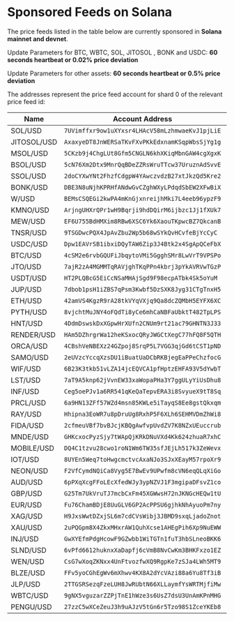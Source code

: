 # Sponsored Feeds on Solana

The price feeds listed in the table below are currently sponsored in **Solana mainnet and devnet**.

Update Parameters for BTC, WBTC, SOL, JITOSOL , BONK and USDC: **60 seconds heartbeat or 0.02% price deviation**

Update Parameters for other assets: **60 seconds heartbeat or 0.5% price deviation**

The addresses represent the price feed account for shard 0 of the relevant price feed id:

| Name        | Account Address                                | Price Feed Id                                                      |
| ----------- | ---------------------------------------------- | ------------------------------------------------------------------ |
| SOL/USD     | `7UVimffxr9ow1uXYxsr4LHAcV58mLzhmwaeKvJ1pjLiE` | `ef0d8b6fda2ceba41da15d4095d1da392a0d2f8ed0c6c7bc0f4cfac8c280b56d` |
| JITOSOL/USD | `AxaxyeDT8JnWERSaTKvFXvPKkEdxnamKSqpWbsSjYg1g` | `67be9f519b95cf24338801051f9a808eff0a578ccb388db73b7f6fe1de019ffb` |
| MSOL/USD    | `5CKzb9j4ChgLUt8Gfm5CNGLN6khXKiqMbnGAW4cgXgxK` | `c2289a6a43d2ce91c6f55caec370f4acc38a2ed477f58813334c6d03749ff2a4` |
| BSOL/USD    | `5cN76Xm2Dtx9MnrQqBDeZZRsWruTTcw37UruznAdSvvE` | `89875379e70f8fbadc17aef315adf3a8d5d160b811435537e03c97e8aac97d9c` |
| SSOL/USD    | `2doCYXwYNt2FhzfCdgpW4YAwczvdzB27xtJkzQd5Kre2` | `add6499a420f809bbebc0b22fbf68acb8c119023897f6ea801688e0d6e391af4` |
| BONK/USD    | `DBE3N8uNjhKPRHfANdwGvCZghWXyLPdqdSbEW2XFwBiX` | `72b021217ca3fe68922a19aaf990109cb9d84e9ad004b4d2025ad6f529314419` |
| W/USD       | `BEMsCSQEGi2kwPA4mKnGjxnreijhMki7L4eeb96ypzF9` | `eff7446475e218517566ea99e72a4abec2e1bd8498b43b7d8331e29dcb059389` |
| KMNO/USD    | `ArjngUHXrQPr1wH9Bqrji9hdDQirM6ijbzc1Jj1fXUk7` | `b17e5bc5de742a8a378b54c9c75442b7d51e30ada63f28d9bd28d3c0e26511a0` |
| MEW/USD     | `EF6U755BdHMXim8RBw6XSC6Yk6XaouTKpwcBZ7QkcanB` | `514aed52ca5294177f20187ae883cec4a018619772ddce41efcc36a6448f5d5d` |
| TNSR/USD    | `9TSGDwcPQX4JpAvZbu2Wp5b68wSYkQvHCvfeBjYcCyC`  | `05ecd4597cd48fe13d6cc3596c62af4f9675aee06e2e0b94c06d8bee2b659e05` |
| USDC/USD    | `Dpw1EAVrSB1ibxiDQyTAW6Zip3J4Btk2x4SgApQCeFbX` | `eaa020c61cc479712813461ce153894a96a6c00b21ed0cfc2798d1f9a9e9c94a` |
| BTC/USD     | `4cSM2e6rvbGQUFiJbqytoVMi5GgghSMr8LwVrT9VPSPo` | `e62df6c8b4a85fe1a67db44dc12de5db330f7ac66b72dc658afedf0f4a415b43` |
| JTO/USD     | `7ajR2zA4MGMMTqRAVjghTKqPPn4kbrj3pYkAVRVwTGzP` | `b43660a5f790c69354b0729a5ef9d50d68f1df92107540210b9cccba1f947cc2` |
| USDT/USD    | `HT2PLQBcG5EiCcNSaMHAjSgd9F98ecpATbk4Sk5oYuM`  | `2b89b9dc8fdf9f34709a5b106b472f0f39bb6ca9ce04b0fd7f2e971688e2e53b` |
| JUP/USD     | `7dbob1psH1iZBS7qPsm3Kwbf5DzSXK8Jyg31CTgTnxH5` | `0a0408d619e9380abad35060f9192039ed5042fa6f82301d0e48bb52be830996` |
| ETH/USD     | `42amVS4KgzR9rA28tkVYqVXjq9Qa8dcZQMbH5EYFX6XC` | `ff61491a931112ddf1bd8147cd1b641375f79f5825126d665480874634fd0ace` |
| PYTH/USD    | `8vjchtMuJNY4oFQdTi8yCe6mhCaNBFaUbktT482TpLPS` | `0bbf28e9a841a1cc788f6a361b17ca072d0ea3098a1e5df1c3922d06719579ff` |
| HNT/USD     | `4DdmDswskDxXGpwHrXUfn2CNUm9rt21ac79GHNTN3J33` | `649fdd7ec08e8e2a20f425729854e90293dcbe2376abc47197a14da6ff339756` |
| RENDER/USD  | `HAm5DZhrgrWa12heKSxocQRyJWGCtXegC77hFQ8F5QTH` | `3d4a2bd9535be6ce8059d75eadeba507b043257321aa544717c56fa19b49e35d` |
| ORCA/USD    | `4CBshVeNBEXz24GZpoj8SrqP5L7VGG3qjGd6tCST1pND` | `37505261e557e251290b8c8899453064e8d760ed5c65a779726f2490980da74c` |
| SAMO/USD    | `2eUVzcYccqXzsDU1iBuatUaDCbRKBjegEaPPeChzfocG` | `49601625e1a342c1f90c3fe6a03ae0251991a1d76e480d2741524c29037be28a` |
| WIF/USD     | `6B23K3tkb51vLZA14jcEQVCA1pfHptzEHFA93V5dYwbT` | `4ca4beeca86f0d164160323817a4e42b10010a724c2217c6ee41b54cd4cc61fc` |
| LST/USD     | `7aT9A5knp62jVvnEW33xaWopaPHa3Y7ggULyYiUsDhu8` | `12fb674ee496045b1d9cf7d5e65379acb026133c2ad69f3ed996fb9fe68e3a37` |
| INF/USD     | `Ceg5oePJv1a6RR541qKeQaTepvERA3i8SvyueX9tT8Sq` | `f51570985c642c49c2d6e50156390fdba80bb6d5f7fa389d2f012ced4f7d208f` |
| PRCL/USD    | `6a9HN13ZFf57WZd4msn85KWLe5iTayqS8Ee8gstQkxqm` | `5bbd1ce617792b476c55991c27cdfd89794f9f13356babc9c92405f5f0079683` |
| RAY/USD     | `Hhipna3EoWR7u8pDruUg8RxhP5F6XLh6SEHMVDmZhWi8` | `91568baa8beb53db23eb3fb7f22c6e8bd303d103919e19733f2bb642d3e7987a` |
| FIDA/USD    | `2cfmeuVBf7bvBJcjKBQgAwfvpUvdZV7K8NZxUEuccrub` | `c80657b7f6f3eac27218d09d5a4e54e47b25768d9f5e10ac15fe2cf900881400` |
| MNDE/USD    | `GHKcxocPyzSjy7tWApQjKRkDNuVXd4Kk624zhuaR7xhC` | `3607bf4d7b78666bd3736c7aacaf2fd2bc56caa8667d3224971ebe3c0623292a` |
| MOBILE/USD  | `DQ4C1tzvu28cwo1roN1Wm6TW35sfJEjLh517k3ZeWevx` | `ff4c53361e36a9b837433c87d290c229e1f01aec5ef98d9f3f70953a20a629ce` |
| IOT/USD     | `8UYEn5Weq7toHwgcmctvcAxaNJo3SJxXEayM57rpoXr9` | `6b701e292e0836d18a5904a08fe94534f9ab5c3d4ff37dc02c74dd0f4901944d` |
| NEON/USD    | `F2VfCymdNQiCa8Vyg5E7BwEv9UPwfm8cVN6eqQLqXiGo` | `d82183dd487bef3208a227bb25d748930db58862c5121198e723ed0976eb92b7` |
| AUD/USD     | `6pPXqXcgFFoLEcXfedWJy3ypNZVJ1F3mgipaDFsvZ1co` | `67a6f93030420c1c9e3fe37c1ab6b77966af82f995944a9fefce357a22854a80` |
| GBP/USD     | `G25Tm7UkVruTJ7mcbCxFm45XGWwsH72nJKNGcHEQw1tU` | `84c2dde9633d93d1bcad84e7dc41c9d56578b7ec52fabedc1f335d673df0a7c1` |
| EUR/USD     | `Fu76ChamBDjE8UuGLV6GP2AcPPSU6gjhkNhAyuoPm7ny` | `a995d00bb36a63cef7fd2c287dc105fc8f3d93779f062f09551b0af3e81ec30b` |
| XAG/USD     | `H9JxsWwtDZxjSL6m7cdCVsWibj3JBMD9sxqLjadoZnot` | `f2fb02c32b055c805e7238d628e5e9dadef274376114eb1f012337cabe93871e` |
| XAU/USD     | `2uPQGpm8X4ZkxMHxrAW1QuhXcse1AHEgPih6Xp9NuEWW` | `765d2ba906dbc32ca17cc11f5310a89e9ee1f6420508c63861f2f8ba4ee34bb2` |
| INJ/USD     | `GwXYEfmPdgHcowF9GZwbb1WiTGTn1fuT3hbSLneoBKK6` | `7a5bc1d2b56ad029048cd63964b3ad2776eadf812edc1a43a31406cb54bff592` |
| SLND/USD    | `6vPfd6612huknxXaDapfj6cVmB8NvCwKm3BHKFxzo1EZ` | `f8d030e4ef460b91ad23eabbbb27aec463e3c30ecc8d5c4b71e92f54a36ccdbd` |
| WEN/USD     | `CsG7wXoqZKNxx4UnFtvozfwXQ9RgpKe7zSJa4LWh5MT9` | `5169491cd7e2a44c98353b779d5eb612e4ac32e073f5cc534303d86307c2f1bc` |
| BLZE/USD    | `FFv5yoCGhEgWv6mXhwv4KX8A2dYcVAzi88a6Yu8Tf3iB` | `93c3def9b169f49eed14c9d73ed0e942c666cf0e1290657ec82038ebb792c2a8` |
| JLP/USD     | `2TTGSRSezqFzeLUH8JwRUbtN66XLLaymfYsWRTMjfiMw` | `c811abc82b4bad1f9bd711a2773ccaa935b03ecef974236942cec5e0eb845a3a` |
| WBTC/USD    | `9gNX5vguzarZZPjTnE1hWze3s6UsZ7dsU3UnAmKPnMHG` | `c9d8b075a5c69303365ae23633d4e085199bf5c520a3b90fed1322a0342ffc33` |
| PENGU/USD   | `27zzC5wXCeZeuJ3h9uAJzV5tGn6r5Tzo98S1ZceYKEb8` | `bed3097008b9b5e3c93bec20be79cb43986b85a996475589351a21e67bae9b61` |
